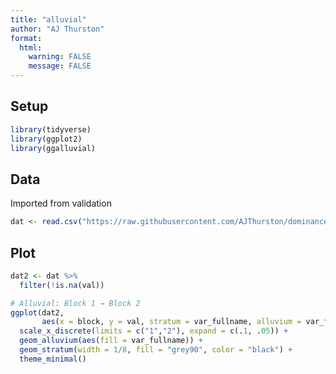 ```yaml
---
title: "alluvial"
author: "AJ Thurston"
format:
  html:
    warning: FALSE
    message: FALSE
---
```


## Setup
```r
library(tidyverse)
library(ggplot2)
library(ggalluvial)
```

## Data

Imported from validation

```r
dat <- read.csv("https://raw.githubusercontent.com/AJThurston/dominance/refs/heads/master/data/da_results.csv", header = T)
```

## Plot

```r
dat2 <- dat %>%
  filter(!is.na(val))

# Alluvial: Block 1 → Block 2
ggplot(dat2,
       aes(x = block, y = val, stratum = var_fullname, alluvium = var_fullname)) +
  scale_x_discrete(limits = c("1","2"), expand = c(.1, .05)) +
  geom_alluvium(aes(fill = var_fullname)) +
  geom_stratum(width = 1/8, fill = "grey90", color = "black") +
  theme_minimal() 
```